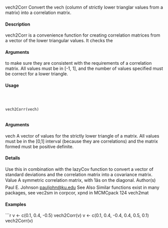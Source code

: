 
vech2Corr Convert the vech (column of strictly lower trianglar values from a matrix)
into a correlation matrix.

#### Description

vech2Corr is a convenience function for creating correlation matrices from a vector of the lower
triangular values. It checks the 
</code></pre>
#### Arguments
 to make sure they are consistent with the requirements
of a correlation matrix. All values must be in [-1, 1], and the number of values specified must be
correct for a lower triangle.

#### Usage
<pre><code>


vech2Corr(vech)

</code></pre>
#### Arguments

vech A vector of values for the strictly lower triangle of a matrix. All values must be
in the [0,1] interval (because they are correlations) and the matrix formed must
be positive definite.

#### Details

Use this in combination with the lazyCov function to convert a vector of standard deviations and
the correlation matrix into a covariance matrix.
Value
A symmetric correlation matrix, with 1âs on the diagonal.
Author(s)
Paul E. Johnson <pauljohn@ku.edu>
See Also
Similar functions exist in many packages, see vec2sm in corpcor, xpnd in MCMCpack
124 vech2mat

#### Examples
```r


v <- c(0.1, 0.4, -0.5)
vech2Corr(v)
v <- c(0.1, 0.4, -0.4, 0.4, 0.5, 0.1)
vech2Corr(v)
